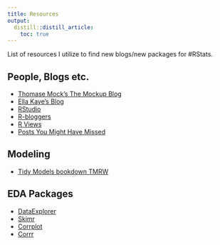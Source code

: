 ```yaml
---
title: Resources
output:
  distill::distill_article:
    toc: true
---
```


List of resources I utilize to find new blogs/new packages for #RStats.


## People, Blogs etc.

- [Thomase Mock's The Mockup Blog](https://themockup.blog/)
- [Ella Kaye's Blog](https://ellakaye.rbind.io/)
- [RStudio](https://blog.rstudio.org/)
- [R-bloggers](https://www.r-bloggers.com/)
- [R Views](https://rviews.rstudio.com/)
- [Posts You Might Have Missed](https://postsyoumighthavemissed.com/)

## Modeling

- [Tidy Models bookdown TMRW](https://www.tmwr.org/)

## EDA Packages

- [DataExplorer](https://cran.r-project.org/web/packages/DataExplorer/vignettes/dataexplorer-intro.html)
- [Skimr](https://cran.r-project.org/web/packages/skimr/vignettes/skimr.html)
- [Corrplot](https://cran.r-project.org/web/packages/corrplot/vignettes/corrplot-intro.html)
- [Corrr](https://cran.r-project.org/web/packages/corrr/vignettes/using-corrr.html)


